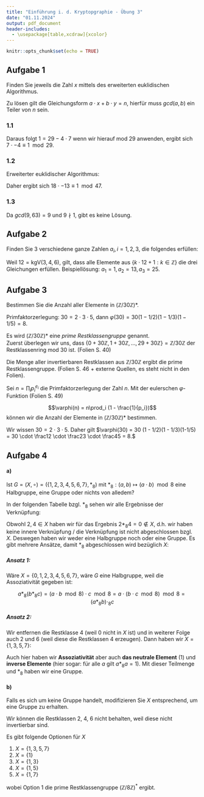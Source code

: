 ```yaml
---
title: "Einführung i. d. Kryptopgraphie - Übung 3"
date: "01.11.2024"
output: pdf_document
header-includes:
  - \usepackage[table,xcdraw]{xcolor}
---
```


```r
knitr::opts_chunk$set(echo = TRUE)
```

## Aufgabe 1

Finden Sie jeweils die Zahl $x$ mittels des erweiterten euklidischen Algorithmus.

Zu lösen gilt die Gleichungsform $a \cdot x + b \cdot y = n$, hierfür muss $gcd(a, b)$ ein Teiler von $n$ sein.

### 1.1

\textcolor{blue}{$7 \cdot x \equiv 1 \mod 29$}

\begin{align*}
29 &= 4\cdot 7 + 1\\
7 &= 7 \cdot 1 + 0
\end{align*}

Daraus folgt $1 = 29 - 4 \cdot 7$ wenn wir hierauf mod 29 anwenden, ergibt sich $7 \cdot -4 \equiv 1 \mod 29$.

### 1.2

\textcolor{blue}{$18 \cdot x \equiv 1 \mod 47$}

\begin{align}
47  &= 18 \cdot 2 + 11\\
18  &= 11 \cdot 1 + 7\\
11  &= 7 \cdot 1 + 4 \\
7   &= 4 \cdot 1 + 3\\
4   &= 3 \cdot 1 + 1\\
3   &= 1 \cdot 3 + 0
\end{align}

Erweiterter euklidischer Algorithmus:

\begin{align*}
1 &\overset{(5)}{=} 4 - 3 \cdot 1\\
  &\overset{(4)}{=} 4 - (7 - 4) = 4 - 7 + 4 = 2 \cdot 4 - 7\\
  &\overset{(3)}{=} 2 \cdot (11 - 7) - 7 = 2 \cdot 11 - 2 \cdot 7 - 7 = 2 \cdot 11 - 3 \cdot 7\\
  &\overset{(2)}{=} 2 \cdot 11 - 3 \cdot (18 - 11) = 2 \cdot 11 - 3 \cdot 18 + 3 \cdot 11 = 5 \cdot 11 - 3 \cdot 18\\
  &\overset{(1)}{=} 5 \cdot (47 - 2 \cdot 18) - 3 \cdot 18 = 5 \cdot 47 - 10 \cdot 18 - 3 \cdot 18 = 5 \cdot 47 - 13 \cdot 18
\end{align*}

Daher ergibt sich $18 \cdot -13 \equiv 1 \mod 47$.

### 1.3

\textcolor{blue}{$9 \cdot x \equiv 1 \mod 63$}

Da $gcd(9, 63) =9$ und  $9 \nmid 1$, gibt es keine Lösung.\
\textcolor{red}{siehe Folien S. 29}

## Aufgabe 2

\color{blue}
Finden Sie 3 verschiedene ganze Zahlen $a_i, i=1,2,3$, die folgendes erfüllen:

\begin{align*}
  a_i \mod 3 = 1 \\
  a_i \mod 4 = 1 \\
  a_i \mod 6 = 1 \\
\end{align*}

\color{black}
Weil $12 = \text{kgV}(3,4,6)$, gilt, dass alle Elemente aus $\{k\cdot 12 + 1 : k \in \mathbb{Z}\}$ die drei Gleichungen erfüllen. Beispiellösung: $a_1 = 1, a_2 = 13, a_3 = 25$.

## Aufgabe 3

\color{blue}
Bestimmen Sie die Anzahl aller Elemente in $(\mathbb{Z} / 30\mathbb{Z})*$.

\color{black}
Primfaktorzerlegung: $30 = 2 \cdot 3 \cdot 5$, dann $\varphi(30) = 30(1-1/2) (1-1/3) (1-1/5) = 8$.

\color{gray}
Es wird $(\mathbb{Z} / 30\mathbb{Z})*$ eine _prime Restklassengruppe_ genannt.   
Zuerst überlegen wir uns, dass $\{0 + 30\mathbb{Z}, 1 + 30\mathbb{Z}, \dots, 29 + 30 \mathbb{Z}\} = \mathbb{Z}/30\mathbb{Z}$ der Restklassenring mod 30 ist. (Folien S. 40)

Die Menge aller invertierbaren Restklassen aus $\mathbb{Z}/30\mathbb{Z}$ ergibt die prime Restklassengruppe. (Folien S. 46 + externe Quellen, es steht nicht in den Folien).

Sei $n = \prod_i p_i^{e_i}$ die Primfaktorzerlegung der Zahl $n$. Mit der eulerschen $\varphi$-Funktion (Folien S. 49)

$$\varphi(n) = n\prod_i (1 - \frac{1}{p_i})$$
können wir die Anzahl der Elemente in $(\mathbb{Z} / 30\mathbb{Z})*$ bestimmen.

Wir wissen $30 = 2 \cdot 3 \cdot 5$. Daher gilt $\varphi(30) = 30 (1 - 1/2)(1 - 1/3)(1-1/5) = 30 \cdot \frac12 \cdot \frac23 \cdot \frac45 = 8.$

\color{black}

## Aufgabe 4

\color{blue}
#### a) 
Ist $G = (X, \circ) = (\{1, 2, 3, 4, 5, 6, 7\}, *_8)$ mit $*_8: (a, b) \mapsto (a \cdot b) \mod 8$ eine Halbgruppe, eine Gruppe oder nichts von alledem?

\color{black}
In der folgenden Tabelle bzgl. $*_8$ sehen wir alle Ergebnisse der Verknüpfung:

\begin{table}[h!]
\centering
\rowcolors{2}{gray!15}{white}
\begin{tabular}{c|ccccccc}
$*_8$ & 1 & 2 & 3 & 4 & 5 & 6 & 7 \\
\hline
1 & 1 & 2 & 3 & 4 & 5 & 6 & 7 \\
2 & 2 & 4 & 6 & \textcolor{red}{0} & 2 & 4 & 6 \\
3 & 3 & 6 & 1 & 4 & 7 & 2 & 5 \\
4 & 4 & \textcolor{red}{0} & 4 & \textcolor{red}{0} & 4 & \textcolor{red}{0} & 4 \\
5 & 5 & 2 & 7 & 4 & 1 & 2 & 3 \\
6 & 6 & 4 & 2 & \textcolor{red}{0} & 6 & 4 & 2 \\
7 & 7 & 6 & 5 & 4 & 3 & 2 & 1 \\
\end{tabular}
\end{table}

Obwohl $2, 4 \in X$ haben wir für das Ergebnis $2 *_8 4 = 0 \notin X$, d.h. wir haben keine innere Verknüpfung / die Verknüpfung ist nicht abgeschlossen bzgl. $X$.
Deswegen haben wir weder eine Halbgruppe noch oder eine Gruppe.
Es gibt mehrere Ansätze, damit $*_8$ abgeschlossen wird bezüglich $X$:

##### Ansatz 1:
Wäre $X = \{0, 1, 2, 3, 4, 5, 6, 7\}$, wäre $G$ eine Halbgruppe, weil die Assoziativität gegeben ist:

$$a *_8 (b *_8 c) = (a \cdot b \mod 8) \cdot c \mod 8 = a \cdot (b \cdot c \mod 8) \mod 8 = (a *_8 b) \cdot_8 c$$

\begin{table}[h!]
\centering
\rowcolors{2}{gray!15}{white}
\begin{tabular}{c|cccccccc}
$*_8$ & 0 & 1 & 2 & 3 & 4 & 5 & 6 & 7 \\
\hline
0 & 0 & 0 & 0 & 0 & 0 & 0 & 0 & 0 \\
1 & 0 & 1 & 2 & 3 & 4 & 5 & 6 & 7 \\
2 & 0 & 2 & 4 & 6 & 0 & 2 & 4 & 6 \\
3 & 0 & 3 & 6 & 1 & 4 & 7 & 2 & 5 \\
4 & 0 & 4 & 0 & 4 & 0 & 4 & 0 & 4 \\
5 & 0 & 5 & 2 & 7 & 4 & 1 & 2 & 3 \\
6 & 0 & 6 & 4 & 2 & 0 & 6 & 4 & 2 \\
7 & 0 & 7 & 6 & 5 & 4 & 3 & 2 & 1 \\
\end{tabular}
\end{table}



##### Ansatz 2:
Wir entfernen die Restklasse 4 (weil 0 nicht in $X$ ist) und in weiterer Folge auch 2 und 6 (weil diese die Restklassen 4 erzeugen). Dann haben wir $X =\{1,3,5,7\}$:


\begin{table}[h!]
\centering
\rowcolors{2}{gray!15}{white} % Alternates row colors: light gray for even rows, white for odd
\begin{tabular}{c|cccc}
$*_8$ & 1 & 3 & 5 & 7 \\
\hline
1 & 1 & 3 & 5 & 7 \\
3 & 3 & 1 & 7 & 5 \\
5 & 5 & 7 & 1 & 3 \\
7 & 7 & 5 & 3 & 1 \\
\end{tabular}
\end{table}

Auch hier haben wir **Assoziativität** aber auch **das neutrale Element** (1) und **inverse Elemente** (hier sogar: für alle $a$ gilt $a *_8 a = 1$). Mit dieser Teilmenge und $*_8$ haben wir eine Gruppe.

\color{blue}
#### b) 
Falls es sich um keine Gruppe handelt, modifizieren Sie $X$ entsprechend, um eine Gruppe zu erhalten.

\color{gray}

\color{black}
Wir können die Restklassen 2, 4, 6 nicht behalten, weil diese nicht invertierbar sind.

Es gibt folgende Optionen für $X$

1. $X = \{1,3,5,7\}$
1. $X = \{1\}$
1. $X = \{1, 3\}$
1. $X = \{1, 5\}$
1. $X = \{1, 7\}$

wobei Option 1 die prime Restklassengruppe $(\mathbb{Z}/8\mathbb{Z})^*$ ergibt.
